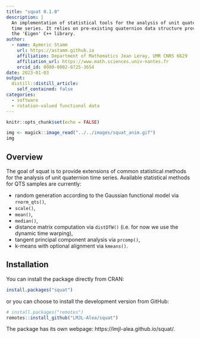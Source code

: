 ```yaml
---
title: "squat 0.1.0"
description: |
  An implementation of statistical tools for the analysis of unit quaternion 
  time series. It relies on pre-existing quaternion data structure provided by 
  the 'Eigen' C++ library.
author:
  - name: Aymeric Stamm
    url: https://astamm.github.io
    affiliation: Department of Mathematics Jean Leray, UMR CNRS 6629
    affiliation_url: https://www.math.sciences.univ-nantes.fr
    orcid_id: 0000-0002-8725-3654
date: 2023-01-03
output:
  distill::distill_article:
    self_contained: false
categories:
  - software
  - rotation-valued functional data
---
```


```r
knitr::opts_chunk$set(echo = FALSE)
```

```r
img <- magick::image_read("../../images/squat_anim.gif")
img
```


## Overview

The goal of squat is to provide extensions of common statistical methods for the
analysis of unit quaternion time series. Available statistical methods for QTS
samples are currently:

- random generation according to the Gaussian functional model via `rnorm_qts()`,
- `scale()`,
- `mean()`,
- `median()`,
- distance matrix computation via `distDTW()` (i.e. for now we use the dynamic time warping),
- tangent principal component analysis via `prcomp()`,
- k-means with optional alignment via `kmeans()`.

## Installation

You can install the package directly from CRAN:
```r
install.packages("squat")
```
or you can choose to install the development version from GitHub:
```r
# install.packages("remotes")
remotes::install_github("LMJL-Alea/squat")
```

The package has its own webpage: https://lmjl-alea.github.io/squat/.
